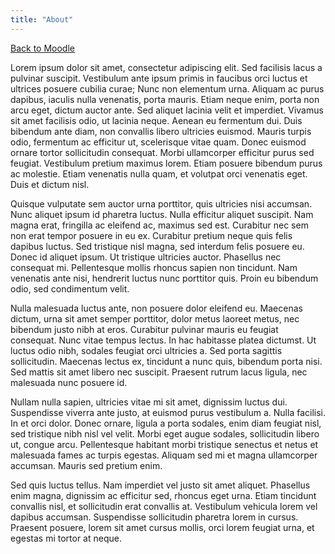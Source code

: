 ```yaml
---
title: "About"
---
```


[Back to Moodle](https:/learn.twu.ca){.btn .btn-outline-primary .btn role="button" data-toggle="tooltip" title="Head back to Moodle"}

Lorem ipsum dolor sit amet, consectetur adipiscing elit. Sed facilisis lacus a pulvinar suscipit. Vestibulum ante ipsum primis in faucibus orci luctus et ultrices posuere cubilia curae; Nunc non elementum urna. Aliquam ac purus dapibus, iaculis nulla venenatis, porta mauris. Etiam neque enim, porta non arcu eget, dictum auctor ante. Sed aliquet lacinia velit et imperdiet. Vivamus sit amet facilisis odio, ut lacinia neque. Aenean eu fermentum dui. Duis bibendum ante diam, non convallis libero ultricies euismod. Mauris turpis odio, fermentum ac efficitur ut, scelerisque vitae quam. Donec euismod ornare tortor sollicitudin consequat. Morbi ullamcorper efficitur purus sed feugiat. Vestibulum pretium maximus lorem. Etiam posuere bibendum purus ac molestie. Etiam venenatis nulla quam, et volutpat orci venenatis eget. Duis et dictum nisl.

Quisque vulputate sem auctor urna porttitor, quis ultricies nisi accumsan. Nunc aliquet ipsum id pharetra luctus. Nulla efficitur aliquet suscipit. Nam magna erat, fringilla ac eleifend ac, maximus sed est. Curabitur nec sem non erat tempor posuere in eu ex. Curabitur pretium neque quis felis dapibus luctus. Sed tristique nisl magna, sed interdum felis posuere eu. Donec id aliquet ipsum. Ut tristique ultricies auctor. Phasellus nec consequat mi. Pellentesque mollis rhoncus sapien non tincidunt. Nam venenatis ante nisi, hendrerit luctus nunc porttitor quis. Proin eu bibendum odio, sed condimentum velit.

Nulla malesuada luctus ante, non posuere dolor eleifend eu. Maecenas dictum, urna sit amet semper porttitor, dolor metus laoreet metus, nec bibendum justo nibh at eros. Curabitur pulvinar mauris eu feugiat consequat. Nunc vitae tempus lectus. In hac habitasse platea dictumst. Ut luctus odio nibh, sodales feugiat orci ultricies a. Sed porta sagittis sollicitudin. Maecenas lectus ex, tincidunt a nunc quis, bibendum porta nisi. Sed mattis sit amet libero nec suscipit. Praesent rutrum lacus ligula, nec malesuada nunc posuere id.

Nullam nulla sapien, ultricies vitae mi sit amet, dignissim luctus dui. Suspendisse viverra ante justo, at euismod purus vestibulum a. Nulla facilisi. In et orci dolor. Donec ornare, ligula a porta sodales, enim diam feugiat nisl, sed tristique nibh nisl vel velit. Morbi eget augue sodales, sollicitudin libero ut, congue arcu. Pellentesque habitant morbi tristique senectus et netus et malesuada fames ac turpis egestas. Aliquam sed mi et magna ullamcorper accumsan. Mauris sed pretium enim.

Sed quis luctus tellus. Nam imperdiet vel justo sit amet aliquet. Phasellus enim magna, dignissim ac efficitur sed, rhoncus eget urna. Etiam tincidunt convallis nisl, et sollicitudin erat convallis at. Vestibulum vehicula lorem vel dapibus accumsan. Suspendisse sollicitudin pharetra lorem in cursus. Praesent posuere, lorem sit amet cursus mollis, orci lorem feugiat urna, et egestas mi tortor at neque.